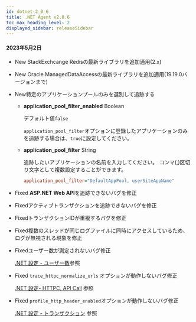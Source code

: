 ```yaml
---
id: dotnet-2_0_6
title: .NET Agent v2.0.6
toc_max_heading_level: 2
displayed_sidebar: releaseSidebar
---
```


#### 2023年5月2日

- <Status>New</Status> StackExchcange Redisの最新ライブラリを追加適用(2.x)

- <Status>New</Status> Oracle.ManagedDataAccessの最新ライブラリを追加適用(19.19.0バージョンまで)

- <Status>New</Status>特定のアプリケーションプールのみを選別して追跡する

  - **application_pool_filter_enabled** <span class='type'>Boolean</span>

    デフォルト値`false`

    `application_pool_filter`オプションに登録したアプリケーションのみを追跡する場合は、`true`に設定してください。

  - **application_pool_filter** <span class='type'>String</span>

    追跡したいアプリケーションの名前を入力してください。 コンマ(,)区切り文字として複数設定することができます。

    ```ini title='whatap.conf'
    application_pool_filter="DefaultAppPool, userSiteAppName"
    ```

- <Status>Fixed</Status> <b>ASP.NET Web API</b>を追跡できないバグを修正

- <Status>Fixed</Status>アクティブトランザクションを追跡できないバグを修正

- <Status>Fixed</Status>トランザクションIDが重複するバグを修正

- <Status>Fixed</Status>複数のスレッドが同じログファイルに同時にアクセスしているため、ログが無視される現象を修正

- <Status>Fixed</Status>ユーザー数が測定されないバグ修正

  [.NET 設定 - ユーザー数](../../dotnet/agent-number-of-user)参照

- <Status>Fixed</Status> <code>trace_httpc_normalize_urls</code> オプションが動作しないバグ修正

  [.NET 設定- HTTPC, API Call](../../dotnet/agent-httpcapicall) 参照

- <Status>Fixed</Status> <code>profile_http_header_enabled</code>オプションが動作しないバグ修正

  [.NET 設定 - トランザクション](../../dotnet/agent-transaction) 参照
